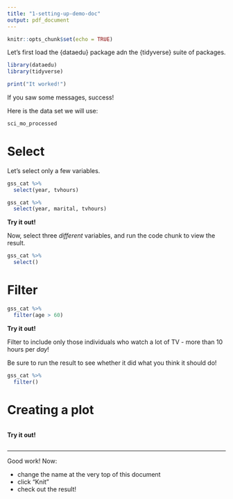 ```yaml
---
title: "1-setting-up-demo-doc"
output: pdf_document
---
```


```r
knitr::opts_chunk$set(echo = TRUE)
```

Let's first load the {dataedu} package adn the {tidyverse} suite of packages.

```r
library(dataedu)
library(tidyverse)

print("It worked!")
```

If you saw some messages, success!

Here is the data set we will use:

```r
sci_mo_processed
```

# Select

Let's select only a few variables.

```r
gss_cat %>% 
  select(year, tvhours)

gss_cat %>% 
  select(year, marital, tvhours)
```

**Try it out!**

Now, select three *different* variables, and run the code chunk to view the result.

```r
gss_cat %>% 
  select()
```

# Filter

```r
gss_cat %>% 
  filter(age > 60)
```

**Try it out!**

Filter to include only those individuals who watch a lot of TV - more than 10 hours per *day*!

Be sure to run the result to see whether it did what you think it should do!

```r
gss_cat %>% 
  filter()
```

# Creating a plot

```r

```

**Try it out!**

```r

```

---

Good work! Now:

- change the name at the very top of this document
- click "Knit"
- check out the result!